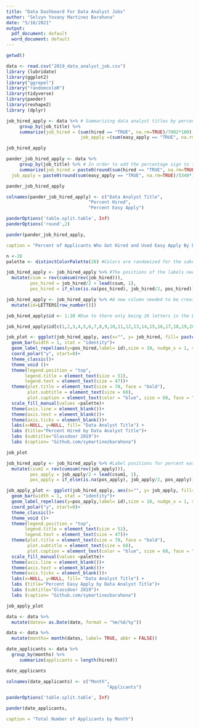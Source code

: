 ---
title: "Data Dashboard For Data Analyst Jobs"
author: "Selvyn Yovany Martinez Barahona"
date: "5/10/2021"
output:
  pdf_document: default
  word_document: default
---

```{R,echo= FALSE, include= FALSE}
getwd()
```

```{R, warning = FALSE, header = FALSE, message = FALSE, echo=FALSE }
data <- read.csv("2019_data_analyst_job.csv")  
library (lubridate)
library(ggplot2)
library("ggrepel")
library("randomcoloR")
library(tidyverse)
library(pander)
library(reshape2)
library (dplyr)
```

```{R, echo= FALSE, include= FALSE}
job_hired_apply <- data %>% # Summarizing data analyst titles by percent hired and percent easy apply
     group_by(job_title) %>% 
     summarize(job_hired = (sum(hired == "TRUE", na.rm=TRUE)/7002*100), 
                            job_apply =(sum(easy_apply == "TRUE", na.rm=TRUE)/5340*100))

job_hired_apply
```

```{R,echo= FALSE, include= FALSE}
pander_job_hired_apply <- data %>% 
     group_by(job_title) %>% # In order to add the percentage sign to the subsequent table, a different subset needed to be created. Adding a percentage sign converts numerical values to string values which makes working with the subset difficult. 
     summarize(job_hired = paste0(round(sum(hired == "TRUE", na.rm=TRUE)/7002*100, 2), "%"), 
  job_apply = paste0(round(sum(easy_apply == "TRUE", na.rm=TRUE)/5340*100,2), "%"))

pander_job_hired_apply
```

```{R,echo= FALSE}

colnames(pander_job_hired_apply) <- c("Data Analyst Title",
                               "Percent Hired", 
                               "Percent Easy Apply")

panderOptions('table.split.table', Inf) 
panderOptions('round',2)

pander(pander_job_hired_apply, 

caption = "Percent of Applicants Who Got Hired and Used Easy Apply By Data Analyst Title") 

``` 


```{R,echo= FALSE, include= FALSE}
n <-28
palette <- distinctColorPalette(28) #Colors are randomized for the sake of filling all values in the subsequent chart
```

```{R,echo= FALSE, include= FALSE}

job_hired_apply <- job_hired_apply %>% #The positions of the labels needed to be calculated so that the labels do not overlap when creating the pie chart
  mutate(csum = rev(cumsum(rev(job_hired))), 
         pos_hired = job_hired/2 + lead(csum, 1),
         pos_hired = if_else(is.na(pos_hired), job_hired/2, pos_hired))
```

```{R,echo= FALSE, include= FALSE}
job_hired_apply <- job_hired_apply %>% #A new column needed to be created in order to assign specific characters to our values. There was too much overlap in the values
  mutate(id=LETTERS[row_number()]) 
```

```{R,echo= FALSE, include= FALSE}
job_hired_apply$id <- 1:28 #Due to there only being 26 letters in the English Alphabet, numerical values needed to be assigned to then assign additional characters
```

```{R,echo= FALSE, include= FALSE}
job_hired_apply$id[c(1,2,3,4,5,6,7,8,9,10,11,12,13,14,15,16,17,18,19,20,21,22,23,24,25,26,27,28)] <- c("A", "B", "C","D","E", "F","G", "H","I", "J","K","L","M","N","O","P","Q","R","S","T","U","V","W","X", "Y","Z","Za","Zb")       #Values assigned
```

```{R, fig.width=80, fig.height=78,echo= FALSE, warning = FALSE}
job_plot <- ggplot(job_hired_apply, aes(x="", y= job_hired, fill= paste0(id, ': ' ,job_title, '- ',  round(job_hired,2),'%'))) +
  geom_bar(width = 1, stat = "identity")+ 
  geom_label_repel(aes(y=pos_hired,label= id),size = 18, nudge_x = 1, show.legend = FALSE) +
  coord_polar("y", start=0)+
  theme_classic()+
  theme_void ()+
  theme(legend.position = "top",
       legend.title = element_text(size = 51),
       legend.text = element_text(size = 47))+
  theme(plot.title = element_text(size = 70, face = "bold"),
        plot.subtitle = element_text(size = 68),
        plot.caption = element_text(color = "blue", size = 68, face = "italic")) +
  scale_fill_manual(values =palette)+
  theme(axis.line = element_blank())+
  theme(axis.text = element_blank())+
  theme(axis.ticks = element_blank())+
  labs(x=NULL, y=NULL, fill= "Data Analyst Title") +
  labs (title="Percent Hired by Data Analyst Title")+
  labs (subtitle="Glassdoor 2019")+
  labs (caption= "Github.com/symartinezbarahona") 

job_plot
```

```{R,echo= FALSE, include= FALSE}

job_hired_apply <- job_hired_apply %>% #Label positions for percent easy apply needed to be calculated
  mutate(csum1 = rev(cumsum(rev(job_apply))), 
         pos_apply = job_apply/2 + lead(csum1, 1),
         pos_apply = if_else(is.na(pos_apply), job_apply/2, pos_apply))
```

```{R, fig.width=80, fig.height=78,echo= FALSE, warning = FALSE}
job_apply_plot <- ggplot(job_hired_apply, aes(x="", y= job_apply, fill= paste0(id, ': ' ,job_title, '- ',  round(job_apply,2),'%'))) +
  geom_bar(width = 1, stat = "identity")+ 
  geom_label_repel(aes(y=pos_apply,label= id),size = 18, nudge_x = 1, show.legend = FALSE) +
  coord_polar("y", start=0)+
  theme_classic()+
  theme_void ()+
  theme(legend.position = "top",
       legend.title = element_text(size = 51),
       legend.text = element_text(size = 47))+
  theme(plot.title = element_text(size = 70, face = "bold"),
        plot.subtitle = element_text(size = 68),
        plot.caption = element_text(color = "blue", size = 68, face = "italic")) +
  scale_fill_manual(values =palette)+
  theme(axis.line = element_blank())+
  theme(axis.text = element_blank())+
  theme(axis.ticks = element_blank())+
  labs(x=NULL, y=NULL, fill= "Data Analyst Title") +
  labs (title="Percent Easy Apply by Data Analyst Title")+
  labs (subtitle="Glassdoor 2019")+
  labs (caption= "Github.com/symartinezbarahona")

job_apply_plot
```

```{R, echo= FALSE, include= FALSE}
data <- data %>%
  mutate(dates= as.Date(date, format = "%m/%d/%y"))

```

```{R, echo= FALSE, include= FALSE}
data <- data %>%
  mutate(months= month(dates, label= TRUE, abbr = FALSE))
```

```{R, echo= FALSE, include= FALSE}
date_applicants <- data %>% 
  group_by(months) %>% 
     summarize(applicants = length(hired))

date_applicants
```

```{R,echo= FALSE}

colnames(date_applicants) <- c("Month", 
                                      "Applicants")

panderOptions('table.split.table', Inf) 

pander(date_applicants, 

caption = "Total Number of Applicants by Month") 

``` 











